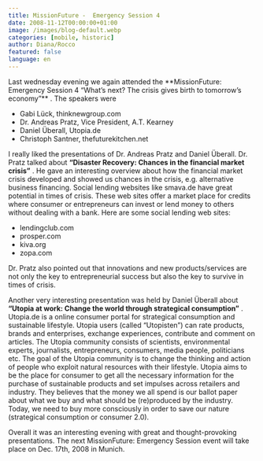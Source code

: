 ```yaml
---
title: MissionFuture -  Emergency Session 4
date: 2008-11-12T00:00:00+01:00
image: /images/blog-default.webp
categories: [mobile, historic]
author: Diana/Rocco
featured: false
language: en
---
```


<div class="entry-content">
Last wednesday evening we again attended the **MissionFuture: Emergency Session 4 “What’s next? The crisis gives birth to tomorrow’s economy”** . The speakers were<ul>	<li>Gabi Lück, thinknewgroup.com</li>	<li>Dr. Andreas Pratz, Vice President, A.T. Kearney</li>	<li>Daniel Überall, Utopia.de</li>	<li>Christoph Santner, thefuturekitchen.net</li></ul>

I really liked the presentations of Dr. Andreas Pratz and Daniel Überall. Dr. Pratz talked about **“Disaster Recovery: Chances in the financial market crisis”** . He gave an interesting overview about how the financial market crisis developed and showed us chances in the crisis, e.g. alternative business financing. Social lending websites like smava.de have great potential in times of crisis. These web sites offer a market place for credits where consumer or entrepreneurs can invest or lend money to others without dealing with a bank. Here are some social lending web sites:<ul>	<li>lendingclub.com</li>	<li>prosper.com</li>	<li>kiva.org</li>	<li>zopa.com</li></ul>Dr. Pratz also pointed out that innovations and new products/services are not only the key to entrepreneurial success but also the key to survive in times of crisis.



Another very interesting presentation was held by Daniel Überall about **“Utopia at work: Change the world through strategical consumption”** . Utopia.de is a online consumer portal for strategical consumption and sustainable lifestyle. Utopia users (called “Utopisten”) can rate products, brands and enterprises, exchange experiences, contribute and comment on articles. The Utopia community consists of scientists, environmental experts, journalists, entrepreneurs, consumers, media people, politicians etc. The goal of the Utopia community is to change the thinking and action of people who exploit natural resources with their lifestyle. Utopia aims to be the place for consumer to get all the necessary information for the purchase of sustainable products and set impulses across retailers and industry. They believes that the money we all spend is our ballot paper about what we buy and what should be (re)produced by the industry. Today, we need to buy more consciously in order to save our nature (strategical consumption or consumer 2.0).



Overall it was an interesting evening with great and thought-provoking presentations. The next MissionFuture: Emergency Session event will take place on Dec. 17th, 2008 in Munich.
</div>


